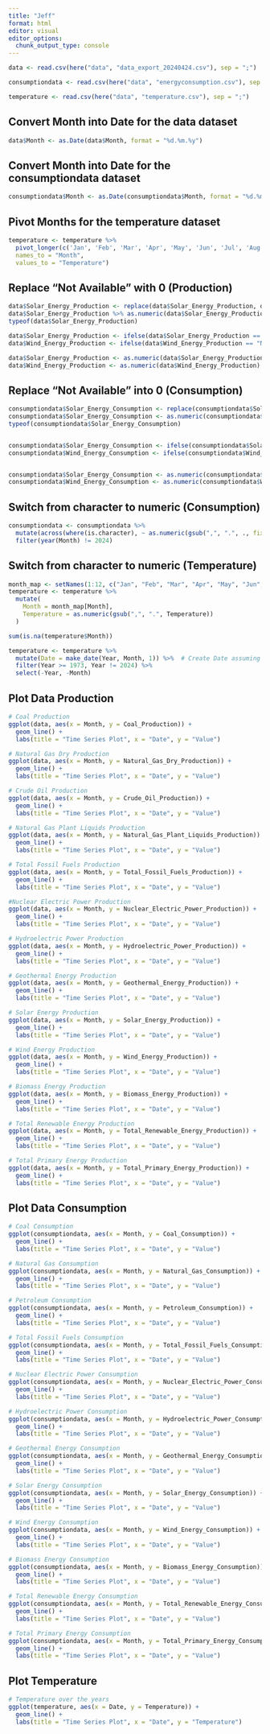 ```yaml
---
title: "Jeff"
format: html
editor: visual
editor_options: 
  chunk_output_type: console
---
```


```r
data <- read.csv(here("data", "data_export_20240424.csv"), sep = ";")
```

```r
consumptiondata <- read.csv(here("data", "energyconsumption.csv"), sep = ";")
```

```r
temperature <- read.csv(here("data", "temperature.csv"), sep = ";")
```

## Convert Month into Date for the data dataset

```r
data$Month <- as.Date(data$Month, format = "%d.%m.%y")
```

## Convert Month into Date for the consumptiondata dataset

```r
consumptiondata$Month <- as.Date(consumptiondata$Month, format = "%d.%m.%y")
```

## Pivot Months for the temperature dataset

```r
temperature <- temperature %>% 
  pivot_longer(c('Jan', 'Feb', 'Mar', 'Apr', 'May', 'Jun', 'Jul', 'Aug', 'Sep', 'Oct', 'Nov', 'Dec'),
  names_to = "Month",
  values_to = "Temperature")
```

## Replace "Not Available" with 0 (Production)

```r
data$Solar_Energy_Production <- replace(data$Solar_Energy_Production, data$Solar_Energy_Production == "Not Available", 0)
data$Solar_Energy_Production %>% as.numeric(data$Solar_Energy_Production)
typeof(data$Solar_Energy_Production)

data$Solar_Energy_Production <- ifelse(data$Solar_Energy_Production == "Not Available", 0, data$Solar_Energy_Production)
data$Wind_Energy_Production <- ifelse(data$Wind_Energy_Production == "Not Available", 0, data$Wind_Energy_Production)

data$Solar_Energy_Production <- as.numeric(data$Solar_Energy_Production)
data$Wind_Energy_Production <- as.numeric(data$Wind_Energy_Production)
```

## Replace "Not Available" into 0 (Consumption)
```r

consumptiondata$Solar_Energy_Consumption <- replace(consumptiondata$Solar_Energy_Consumption, consumptiondata$Solar_Energy_Consumption == "Not Available", 0)
consumptiondata$Solar_Energy_Consumption <- as.numeric(consumptiondata$Solar_Energy_Consumption)
typeof(consumptiondata$Solar_Energy_Consumption)


consumptiondata$Solar_Energy_Consumption <- ifelse(consumptiondata$Solar_Energy_Consumption == "Not Available", 0, consumptiondata$Solar_Energy_Consumption)
consumptiondata$Wind_Energy_Consumption <- ifelse(consumptiondata$Wind_Energy_Consumption == "Not Available", 0, consumptiondata$Wind_Energy_Consumption)


consumptiondata$Solar_Energy_Consumption <- as.numeric(consumptiondata$Solar_Energy_Consumption)
consumptiondata$Wind_Energy_Consumption <- as.numeric(consumptiondata$Wind_Energy_Consumption)
```

## Switch from character to numeric (Consumption)
```r
consumptiondata <- consumptiondata %>%
  mutate(across(where(is.character), ~ as.numeric(gsub(",", ".", ., fixed = TRUE)))) %>%  
  filter(year(Month) != 2024)
```

## Switch from character to numeric (Temperature)

```r
month_map <- setNames(1:12, c("Jan", "Feb", "Mar", "Apr", "May", "Jun", "Jul", "Aug", "Sep", "Oct", "Nov", "Dec"))
temperature <- temperature %>%
  mutate(
    Month = month_map[Month],
    Temperature = as.numeric(gsub(",", ".", Temperature)) 
  )

sum(is.na(temperature$Month))

temperature <- temperature %>%
  mutate(Date = make_date(Year, Month, 1)) %>%  # Create Date assuming the 1st day of the month
  filter(Year >= 1973, Year != 2024) %>% 
  select(-Year, -Month)
```

## Plot Data Production

```r
# Coal Production
ggplot(data, aes(x = Month, y = Coal_Production)) + 
  geom_line() + 
  labs(title = "Time Series Plot", x = "Date", y = "Value")

# Natural Gas Dry Production
ggplot(data, aes(x = Month, y = Natural_Gas_Dry_Production)) + 
  geom_line() + 
  labs(title = "Time Series Plot", x = "Date", y = "Value")

# Crude Oil Production
ggplot(data, aes(x = Month, y = Crude_Oil_Production)) + 
  geom_line() + 
  labs(title = "Time Series Plot", x = "Date", y = "Value")

# Natural Gas Plant Liquids Production
ggplot(data, aes(x = Month, y = Natural_Gas_Plant_Liquids_Production)) + 
  geom_line() + 
  labs(title = "Time Series Plot", x = "Date", y = "Value")

# Total Fossil Fuels Production
ggplot(data, aes(x = Month, y = Total_Fossil_Fuels_Production)) + 
  geom_line() + 
  labs(title = "Time Series Plot", x = "Date", y = "Value")

#Nuclear Electric Power Production
ggplot(data, aes(x = Month, y = Nuclear_Electric_Power_Production)) + 
  geom_line() + 
  labs(title = "Time Series Plot", x = "Date", y = "Value")

# Hydroelectric Power Production
ggplot(data, aes(x = Month, y = Hydroelectric_Power_Production)) + 
  geom_line() + 
  labs(title = "Time Series Plot", x = "Date", y = "Value")

# Geothermal Energy Production
ggplot(data, aes(x = Month, y = Geothermal_Energy_Production)) + 
  geom_line() + 
  labs(title = "Time Series Plot", x = "Date", y = "Value")

# Solar Energy Production
ggplot(data, aes(x = Month, y = Solar_Energy_Production)) + 
  geom_line() + 
  labs(title = "Time Series Plot", x = "Date", y = "Value")

# Wind Energy Production
ggplot(data, aes(x = Month, y = Wind_Energy_Production)) + 
  geom_line() + 
  labs(title = "Time Series Plot", x = "Date", y = "Value")

# Biomass Energy Production
ggplot(data, aes(x = Month, y = Biomass_Energy_Production)) + 
  geom_line() + 
  labs(title = "Time Series Plot", x = "Date", y = "Value")

# Total Renewable Energy Production
ggplot(data, aes(x = Month, y = Total_Renewable_Energy_Production)) + 
  geom_line() + 
  labs(title = "Time Series Plot", x = "Date", y = "Value")

# Total Primary Energy Production
ggplot(data, aes(x = Month, y = Total_Primary_Energy_Production)) + 
  geom_line() + 
  labs(title = "Time Series Plot", x = "Date", y = "Value")
```

## Plot Data Consumption

```r
# Coal Consumption
ggplot(consumptiondata, aes(x = Month, y = Coal_Consumption)) + 
  geom_line() + 
  labs(title = "Time Series Plot", x = "Date", y = "Value")

# Natural Gas Consumption
ggplot(consumptiondata, aes(x = Month, y = Natural_Gas_Consumption)) + 
  geom_line() + 
  labs(title = "Time Series Plot", x = "Date", y = "Value")

# Petroleum Consumption
ggplot(consumptiondata, aes(x = Month, y = Petroleum_Consumption)) + 
  geom_line() + 
  labs(title = "Time Series Plot", x = "Date", y = "Value")

# Total Fossil Fuels Consumption
ggplot(consumptiondata, aes(x = Month, y = Total_Fossil_Fuels_Consumption)) + 
  geom_line() + 
  labs(title = "Time Series Plot", x = "Date", y = "Value")

# Nuclear Electric Power Consumption
ggplot(consumptiondata, aes(x = Month, y = Nuclear_Electric_Power_Consumption)) + 
  geom_line() + 
  labs(title = "Time Series Plot", x = "Date", y = "Value")

# Hydroelectric Power Consumption
ggplot(consumptiondata, aes(x = Month, y = Hydroelectric_Power_Consumption)) + 
  geom_line() + 
  labs(title = "Time Series Plot", x = "Date", y = "Value")

# Geothermal Energy Consumption
ggplot(consumptiondata, aes(x = Month, y = Geothermal_Energy_Consumption)) + 
  geom_line() + 
  labs(title = "Time Series Plot", x = "Date", y = "Value")

# Solar Energy Consumption
ggplot(consumptiondata, aes(x = Month, y = Solar_Energy_Consumption)) + 
  geom_line() + 
  labs(title = "Time Series Plot", x = "Date", y = "Value")

# Wind Energy Consumption
ggplot(consumptiondata, aes(x = Month, y = Wind_Energy_Consumption)) + 
  geom_line() + 
  labs(title = "Time Series Plot", x = "Date", y = "Value")

# Biomass Energy Consumption
ggplot(consumptiondata, aes(x = Month, y = Biomass_Energy_Consumption)) + 
  geom_line() + 
  labs(title = "Time Series Plot", x = "Date", y = "Value")

# Total Renewable Energy Consumption
ggplot(consumptiondata, aes(x = Month, y = Total_Renewable_Energy_Consumption)) + 
  geom_line() + 
  labs(title = "Time Series Plot", x = "Date", y = "Value")

# Total Primary Energy Consumption
ggplot(consumptiondata, aes(x = Month, y = Total_Primary_Energy_Consumption)) + 
  geom_line() + 
  labs(title = "Time Series Plot", x = "Date", y = "Value")
```

## Plot Temperature

```r
# Temperature over the years
ggplot(temperature, aes(x = Date, y = Temperature)) + 
  geom_line() + 
  labs(title = "Time Series Plot", x = "Date", y = "Temperature")
```

